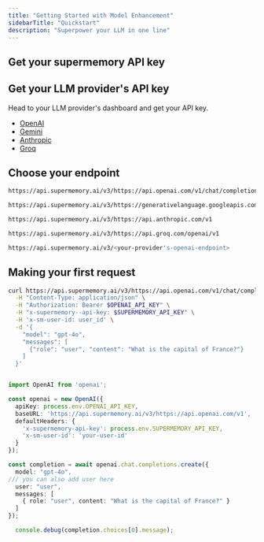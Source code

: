 ```yaml
---
title: "Getting Started with Model Enhancement"
sidebarTitle: "Quickstart"
description: "Superpower your LLM in one line"
---
```



## Get your supermemory API key

<GettingAPIKey />

## Get your LLM provider's API key

Head to your LLM provider's dashboard and get your API key.

- [OpenAI](https://platform.openai.com/api-keys)
- [Gemini](https://aistudio.google.com/apikey)
- [Anthropic](https://console.anthropic.com/account/keys)
- [Groq](https://console.groq.com/keys)

## Choose your endpoint

<CodeGroup>

```bash OpenAI
https://api.supermemory.ai/v3/https://api.openai.com/v1/chat/completions
```


```bash Gemini
https://api.supermemory.ai/v3/https://generativelanguage.googleapis.com/v1beta/openai
```


```bash Anthropic
https://api.supermemory.ai/v3/https://api.anthropic.com/v1
```


```bash Groq
https://api.supermemory.ai/v3/https://api.groq.com/openai/v1
```


```bash Other provider
https://api.supermemory.ai/v3/<your-provider's-openai-endpoint>
```

</CodeGroup>

## Making your first request

<CodeGroup>

```bash cURL
curl https://api.supermemory.ai/v3/https://api.openai.com/v1/chat/completions \
  -H "Content-Type: application/json" \
  -H "Authorization: Bearer $OPENAI_API_KEY" \
  -H "x-supermemory--api-key: $SUPERMEMORY_API_KEY" \
  -H 'x-sm-user-id: user_id' \
  -d '{
    "model": "gpt-4o",
    "messages": [
      {"role": "user", "content": "What is the capital of France?"}
    ]
  }'
```


```
```


```typescript TypeScript
import OpenAI from 'openai';

const openai = new OpenAI({
  apiKey: process.env.OPENAI_API_KEY,
  baseURL: 'https://api.supermemory.ai/v3/https://api.openai.com/v1',
  defaultHeaders: {
    'x-supermemory-api-key': process.env.SUPERMEMORY_API_KEY,
    'x-sm-user-id': 'your-user-id'
  }
});

const completion = await openai.chat.completions.create({
  model: "gpt-4o",
/// you can also add user here
  user: "user",
  messages: [
    { role: "user", content: "What is the capital of France?" }
  ]
});

  console.debug(completion.choices[0].message);
```

</CodeGroup>
